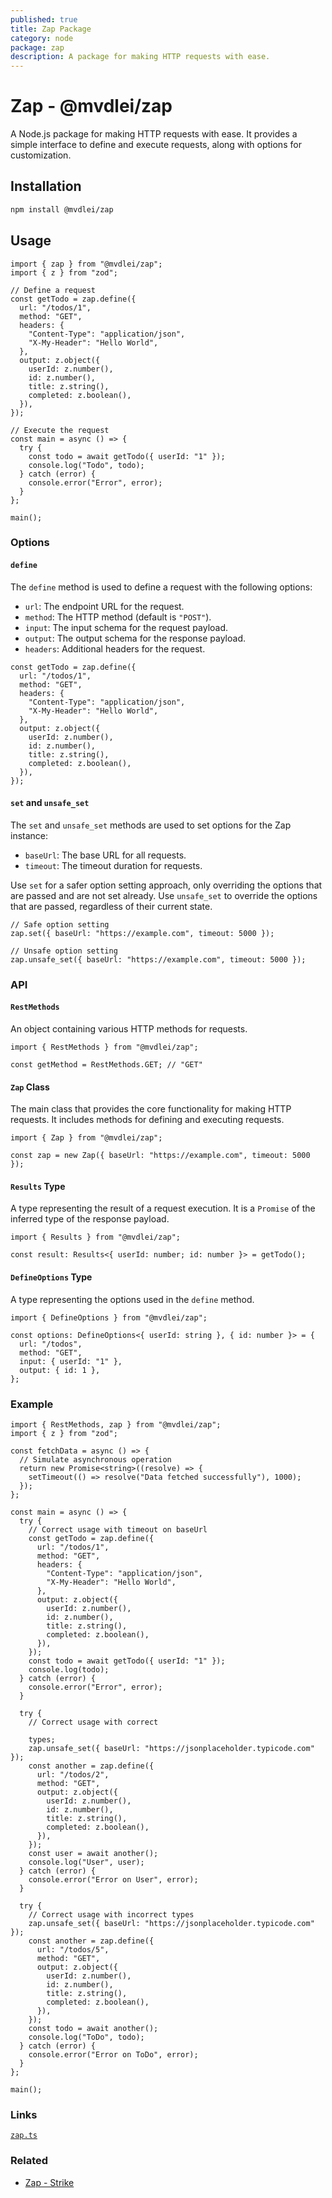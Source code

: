 ```yaml
---
published: true
title: Zap Package
category: node
package: zap
description: A package for making HTTP requests with ease.
---
```


# Zap - @mvdlei/zap

A Node.js package for making HTTP requests with ease. It provides a simple interface to define and execute requests, along with options for customization.

## Installation

```bash
npm install @mvdlei/zap
```

## Usage

```tsx
import { zap } from "@mvdlei/zap";
import { z } from "zod";

// Define a request
const getTodo = zap.define({
  url: "/todos/1",
  method: "GET",
  headers: {
    "Content-Type": "application/json",
    "X-My-Header": "Hello World",
  },
  output: z.object({
    userId: z.number(),
    id: z.number(),
    title: z.string(),
    completed: z.boolean(),
  }),
});

// Execute the request
const main = async () => {
  try {
    const todo = await getTodo({ userId: "1" });
    console.log("Todo", todo);
  } catch (error) {
    console.error("Error", error);
  }
};

main();
```

### Options

#### `define`

The `define` method is used to define a request with the following options:

- `url`: The endpoint URL for the request.
- `method`: The HTTP method (default is `"POST"`).
- `input`: The input schema for the request payload.
- `output`: The output schema for the response payload.
- `headers`: Additional headers for the request.

```tsx
const getTodo = zap.define({
  url: "/todos/1",
  method: "GET",
  headers: {
    "Content-Type": "application/json",
    "X-My-Header": "Hello World",
  },
  output: z.object({
    userId: z.number(),
    id: z.number(),
    title: z.string(),
    completed: z.boolean(),
  }),
});
```

#### `set` and `unsafe_set`

The `set` and `unsafe_set` methods are used to set options for the Zap instance:

- `baseUrl`: The base URL for all requests.
- `timeout`: The timeout duration for requests.

Use `set` for a safer option setting approach, only overriding the options that are passed and are not set already. Use `unsafe_set` to override the options that are passed, regardless of their current state.

```tsx
// Safe option setting
zap.set({ baseUrl: "https://example.com", timeout: 5000 });

// Unsafe option setting
zap.unsafe_set({ baseUrl: "https://example.com", timeout: 5000 });
```

### API

#### `RestMethods`

An object containing various HTTP methods for requests.

```tsx
import { RestMethods } from "@mvdlei/zap";

const getMethod = RestMethods.GET; // "GET"
```

#### `Zap` Class

The main class that provides the core functionality for making HTTP requests. It includes methods for defining and executing requests.

```tsx
import { Zap } from "@mvdlei/zap";

const zap = new Zap({ baseUrl: "https://example.com", timeout: 5000 });
```

#### `Results` Type

A type representing the result of a request execution. It is a `Promise` of the inferred type of the response payload.

```tsx
import { Results } from "@mvdlei/zap";

const result: Results<{ userId: number; id: number }> = getTodo();
```

#### `DefineOptions` Type

A type representing the options used in the `define` method.

```tsx
import { DefineOptions } from "@mvdlei/zap";

const options: DefineOptions<{ userId: string }, { id: number }> = {
  url: "/todos",
  method: "GET",
  input: { userId: "1" },
  output: { id: 1 },
};
```

### Example

```tsx
import { RestMethods, zap } from "@mvdlei/zap";
import { z } from "zod";

const fetchData = async () => {
  // Simulate asynchronous operation
  return new Promise<string>((resolve) => {
    setTimeout(() => resolve("Data fetched successfully"), 1000);
  });
};

const main = async () => {
  try {
    // Correct usage with timeout on baseUrl
    const getTodo = zap.define({
      url: "/todos/1",
      method: "GET",
      headers: {
        "Content-Type": "application/json",
        "X-My-Header": "Hello World",
      },
      output: z.object({
        userId: z.number(),
        id: z.number(),
        title: z.string(),
        completed: z.boolean(),
      }),
    });
    const todo = await getTodo({ userId: "1" });
    console.log(todo);
  } catch (error) {
    console.error("Error", error);
  }

  try {
    // Correct usage with correct

    types;
    zap.unsafe_set({ baseUrl: "https://jsonplaceholder.typicode.com" });
    const another = zap.define({
      url: "/todos/2",
      method: "GET",
      output: z.object({
        userId: z.number(),
        id: z.number(),
        title: z.string(),
        completed: z.boolean(),
      }),
    });
    const user = await another();
    console.log("User", user);
  } catch (error) {
    console.error("Error on User", error);
  }

  try {
    // Correct usage with incorrect types
    zap.unsafe_set({ baseUrl: "https://jsonplaceholder.typicode.com" });
    const another = zap.define({
      url: "/todos/5",
      method: "GET",
      output: z.object({
        userId: z.number(),
        id: z.number(),
        title: z.string(),
        completed: z.boolean(),
      }),
    });
    const todo = await another();
    console.log("ToDo", todo);
  } catch (error) {
    console.error("Error on ToDo", error);
  }
};

main();
```

### Links

[`zap.ts`](https://github.com/m10rten/suite/tree/main/packages/zap/src/zap.ts)

### Related

- [Zap - Strike](./strike)
